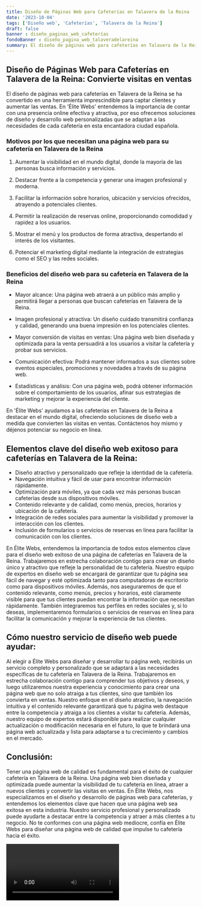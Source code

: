 ```yaml
---
title: Diseño de Páginas Web para Cafeterías en Talavera de la Reina
date: '2023-10-04'
tags: ['Diseño web', 'Cafeterías', 'Talavera de la Reina']
draft: false
banner : diseño_paginas_web_cafeterías
fondoBanner : diseño_pagina_web_talaveradelareina
summary: El diseño de páginas web para cafeterías en Talavera de la Reina se ha convertido en una herramienta imprescindible para captar clientes y aumentar las ventas. En 'Élite Webs' entendemos la importancia de contar con una presencia online efectiva y atractiva, por eso ofrecemos soluciones de diseño y desarrollo web personalizadas que se adaptan a las necesidades de cada cafetería en esta encantadora ciudad española.
---
```


## Diseño de Páginas Web para Cafeterías en Talavera de la Reina: Convierte visitas en ventas

El diseño de páginas web para cafeterías en Talavera de la Reina se ha convertido en una herramienta imprescindible para captar clientes y aumentar las ventas. En 'Élite Webs' entendemos la importancia de contar con una presencia online efectiva y atractiva, por eso ofrecemos soluciones de diseño y desarrollo web personalizadas que se adaptan a las necesidades de cada cafetería en esta encantadora ciudad española.

### Motivos por los que necesitan una página web para su cafetería en Talavera de la Reina

1. Aumentar la visibilidad en el mundo digital, donde la mayoría de las personas busca información y servicios.

2. Destacar frente a la competencia y generar una imagen profesional y moderna.

3. Facilitar la información sobre horarios, ubicación y servicios ofrecidos, atrayendo a potenciales clientes.

4. Permitir la realización de reservas online, proporcionando comodidad y rapidez a los usuarios.

5. Mostrar el menú y los productos de forma atractiva, despertando el interés de los visitantes.

6. Potenciar el marketing digital mediante la integración de estrategias como el SEO y las redes sociales.

### Beneficios del diseño web para su cafetería en Talavera de la Reina

- Mayor alcance: Una página web atraerá a un público más amplio y permitirá llegar a personas que buscan cafeterías en Talavera de la Reina.

- Imagen profesional y atractiva: Un diseño cuidado transmitirá confianza y calidad, generando una buena impresión en los potenciales clientes.

- Mayor conversión de visitas en ventas: Una página web bien diseñada y optimizada para la venta persuadirá a los usuarios a visitar la cafetería y probar sus servicios.

- Comunicación efectiva: Podrá mantener informados a sus clientes sobre eventos especiales, promociones y novedades a través de su página web.

- Estadísticas y análisis: Con una página web, podrá obtener información sobre el comportamiento de los usuarios, afinar sus estrategias de marketing y mejorar la experiencia del cliente.

En 'Élite Webs' ayudamos a las cafeterías en Talavera de la Reina a destacar en el mundo digital, ofreciendo soluciones de diseño web a medida que convierten las visitas en ventas. Contáctenos hoy mismo y déjenos potenciar su negocio en línea.

<GifSeo />

<Cta />

## Elementos clave del diseño web exitoso para cafeterías en Talavera de la Reina:

- Diseño atractivo y personalizado que refleje la identidad de la cafetería.
- Navegación intuitiva y fácil de usar para encontrar información rápidamente.
- Optimización para móviles, ya que cada vez más personas buscan cafeterías desde sus dispositivos móviles.
- Contenido relevante y de calidad, como menús, precios, horarios y ubicación de la cafetería.
- Integración de redes sociales para aumentar la visibilidad y promover la interacción con los clientes.
- Inclusión de formularios o servicios de reservas en línea para facilitar la comunicación con los clientes.

En Élite Webs, entendemos la importancia de todos estos elementos clave para el diseño web exitoso de una página de cafeterías en Talavera de la Reina. Trabajaremos en estrecha colaboración contigo para crear un diseño único y atractivo que refleje la personalidad de tu cafetería. Nuestro equipo de expertos en diseño web se encargará de garantizar que tu página sea fácil de navegar y esté optimizada tanto para computadoras de escritorio como para dispositivos móviles. Además, nos aseguraremos de que el contenido relevante, como menús, precios y horarios, esté claramente visible para que tus clientes puedan encontrar la información que necesitan rápidamente. También integraremos tus perfiles en redes sociales y, si lo deseas, implementaremos formularios o servicios de reservas en línea para facilitar la comunicación y mejorar la experiencia de tus clientes.

## Cómo nuestro servicio de diseño web puede ayudar:

Al elegir a Élite Webs para diseñar y desarrollar tu página web, recibirás un servicio completo y personalizado que se adaptará a las necesidades específicas de tu cafetería en Talavera de la Reina. Trabajaremos en estrecha colaboración contigo para comprender tus objetivos y deseos, y luego utilizaremos nuestra experiencia y conocimiento para crear una página web que no solo atraiga a tus clientes, sino que también los convierta en ventas. Nuestro enfoque en el diseño atractivo, la navegación intuitiva y el contenido relevante garantizará que tu página web destaque entre la competencia y atraiga a los clientes a visitar tu cafetería. Además, nuestro equipo de expertos estará disponible para realizar cualquier actualización o modificación necesaria en el futuro, lo que te brindará una página web actualizada y lista para adaptarse a tu crecimiento y cambios en el mercado.

## Conclusión:

Tener una página web de calidad es fundamental para el éxito de cualquier cafetería en Talavera de la Reina. Una página web bien diseñada y optimizada puede aumentar la visibilidad de tu cafetería en línea, atraer a nuevos clientes y convertir las visitas en ventas. En Élite Webs, nos especializamos en el diseño y desarrollo de páginas web para cafeterías, y entendemos los elementos clave que hacen que una página web sea exitosa en esta industria. Nuestro servicio profesional y personalizado puede ayudarte a destacar entre la competencia y atraer a más clientes a tu negocio. No te conformes con una página web mediocre, confía en Élite Webs para diseñar una página web de calidad que impulse tu cafetería hacia el éxito.

<Video />

<CtaBot job='Cafeterías' city='Talavera de la Reina'/>

<Gmaps query='Talavera de la Reina+españa+maps' />